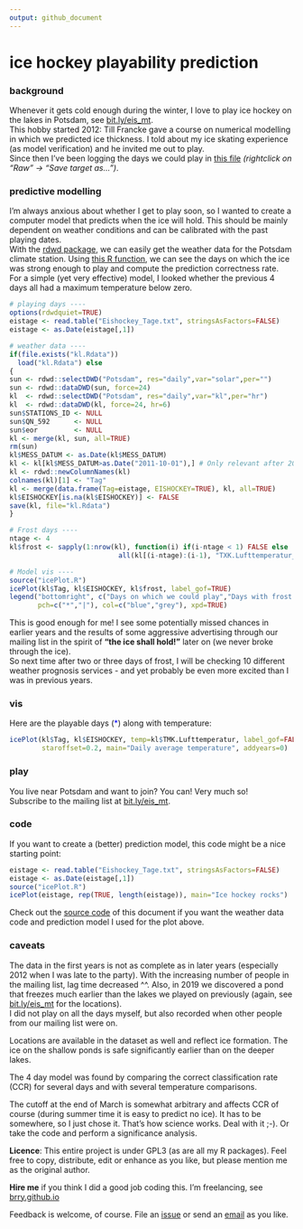 ```yaml
---
output: github_document
---
```


# ice hockey playability prediction

### background

Whenever it gets cold enough during the winter, I love to play ice hockey on the lakes in Potsdam, see [bit.ly/eis_mt](https://bit.ly/eis_mt).  
This hobby started 2012: Till Francke gave a course on numerical modelling in which we predicted ice thickness.
I told about my ice skating experience (as model verification) and he invited me out to play.  
Since then I've been logging the days we could play in [this file](https://github.com/brry/ice/blob/master/Eishockey_Tage.txt) *(rightclick on "Raw" -> "Save target as...")*.  


### predictive modelling
I'm always anxious about whether I get to play soon, so I wanted to create a computer model that predicts when the ice will hold.
This should be mainly dependent on weather conditions and can be calibrated with the past playing dates.  
With the [rdwd package](https://github.com/brry/rdwd#rdwd), we can easily get the weather data for the Potsdam climate station.
Using [this R function](https://github.com/brry/ice/blob/master/icePlot.R), we can see the days on which the ice was strong enough to play and compute the prediction correctness rate.  
For a simple (yet very effective) model, I looked whether the previous 4 days all had a maximum temperature below zero.


```r
# playing days ----
options(rdwdquiet=TRUE)
eistage <- read.table("Eishockey_Tage.txt", stringsAsFactors=FALSE)
eistage <- as.Date(eistage[,1])

# weather data ----
if(file.exists("kl.Rdata")) 
  load("kl.Rdata") else
{
sun <- rdwd::selectDWD("Potsdam", res="daily",var="solar",per="")
sun <- rdwd::dataDWD(sun, force=24)
kl  <- rdwd::selectDWD("Potsdam", res="daily",var="kl",per="hr")
kl  <- rdwd::dataDWD(kl, force=24, hr=6)
sun$STATIONS_ID <- NULL
sun$QN_592      <- NULL
sun$eor         <- NULL
kl <- merge(kl, sun, all=TRUE)
rm(sun)
kl$MESS_DATUM <- as.Date(kl$MESS_DATUM)
kl <- kl[kl$MESS_DATUM>as.Date("2011-10-01"),] # Only relevant after 2012
kl <- rdwd::newColumnNames(kl)
colnames(kl)[1] <- "Tag"
kl <- merge(data.frame(Tag=eistage, EISHOCKEY=TRUE), kl, all=TRUE)
kl$EISHOCKEY[is.na(kl$EISHOCKEY)] <- FALSE
save(kl, file="kl.Rdata")
}

# Frost days ----
ntage <- 4
kl$frost <- sapply(1:nrow(kl), function(i) if(i-ntage < 1) FALSE else
                           all(kl[(i-ntage):(i-1), "TXK.Lufttemperatur_Max"]<0))

# Model vis ----
source("icePlot.R")
icePlot(kl$Tag, kl$EISHOCKEY, kl$frost, label_gof=TRUE)
legend("bottomright", c("Days on which we could play","Days with frost the previous 4 days"), 
       pch=c("*","|"), col=c("blue","grey"), xpd=TRUE)
```

This is good enough for me!
I see some potentially missed chances in earlier years and the results of some aggressive advertising through our mailing list in the spirit of **"the ice shall hold!"** later on (we never broke through the ice).  
So next time after two or three days of frost, I will be checking 10 different weather prognosis services - and yet probably be even more excited than I was in previous years.

### vis
Here are the playable days (<span style="color:blue">*</span>) along with temperature:
```r
icePlot(kl$Tag, kl$EISHOCKEY, temp=kl$TMK.Lufttemperatur, label_gof=FALSE,
        staroffset=0.2, main="Daily average temperature", addyears=0)
```


### play

You live near Potsdam and want to join? You can! Very much so!  
Subscribe to the mailing list at [bit.ly/eis_mt](https://bit.ly/eis_mt).

### code

If you want to create a (better) prediction model, this code might be a nice starting point:
```r
eistage <- read.table("Eishockey_Tage.txt", stringsAsFactors=FALSE)
eistage <- as.Date(eistage[,1])
source("icePlot.R")
icePlot(eistage, rep(TRUE, length(eistage)), main="Ice hockey rocks")
```

Check out the [source code](https://github.com/brry/ice/blob/master/README.Rmd) of this document if you want the weather data code and prediction model I used for the plot above.


### caveats

The data in the first years is not as complete as in later years (especially 2012 when I was late to the party). 
With the increasing number of people in the mailing list, lag time decreased ^^. 
Also, in 2019 we discovered a pond that freezes much earlier than the lakes we played on previously (again, see [bit.ly/eis_mt](https://bit.ly/eis_mt) for the locations).  
I did not play on all the days myself, but also recorded when other people from our mailing list were on.

Locations are available in the dataset as well and reflect ice formation. 
The ice on the shallow ponds is safe significantly earlier than on the deeper lakes.

The 4 day model was found by comparing the correct classification rate (CCR) for several days and with several temperature comparisons.

The cutoff at the end of March is somewhat arbitrary and affects CCR of course (during summer time it is easy to predict no ice). 
It has to be somewhere, so I just chose it. That's how science works. Deal with it ;-). Or take the code and perform a significance analysis.

**Licence**: This entire project is under GPL3 (as are all my R packages). Feel free to copy, distribute, edit or enhance as you like, but please mention me as the original author.

**Hire me** if you think I did a good job coding this. I'm freelancing, see [brry.github.io](https://brry.github.io)

Feedback is welcome, of course. File an [issue](https://github.com/brry/ice/issues) or send an [email](mailto:berry-b@gmx.de) as you like.